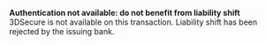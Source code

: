  
<Card title="008515" href="/errors/codes/008515">  

 **Authentication not available: do not benefit from liability shift**  
 3DSecure is not available on this transaction. Liability shift has been rejected by the issuing bank.  

</Card>